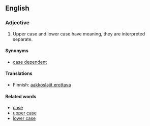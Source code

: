 == English ==

===Adjective===
#Upper case and lower case have meaning, they are interpreted separate.

====Synonyms====
*[[case dependent]]

====Translations====

*Finnish: [[aakkoslajit erottava]]

====Related words====

*[[case]]
*[[upper case]]
*[[lower case]]